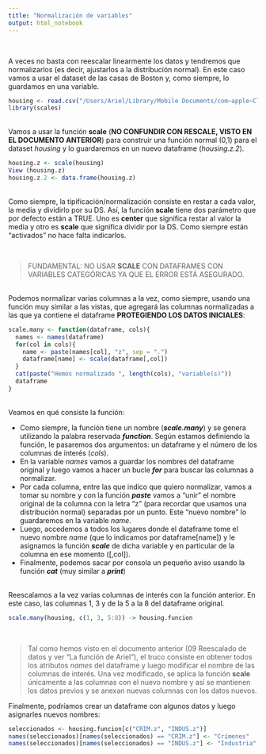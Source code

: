 ```yaml
---
title: "Normalización de variables"
output: html_notebook
---
```

\

A veces no basta con reescalar linearmente los datos y tendremos que normalizarlos (es decir, ajustarlos a la distribución normal). En este caso vamos a usar el dataset de las casas de Boston y, como siempre, lo guardamos en una variable.


```r
housing <- read.csv("/Users/Ariel/Library/Mobile Documents/com~apple~CloudDocs/AADD/DataScience-con-RStudio/Datos/tema1/BostonHousing.csv")
library(scales)
```
\
Vamos a usar la función **scale** (**NO CONFUNDIR CON RESCALE, VISTO EN EL DOCUMENTO ANTERIOR**) para construir una función normal (0,1) para el dataset _housing_ y lo guardaremos en un nuevo dataframe (_housing.z.2_).

```r
housing.z <- scale(housing)
View (housing.z)
housing.z.2 <- data.frame(housing.z)
```
\
Como siempre, la tipificación/normalización consiste en restar a cada valor, la media y dividirlo por su DS. Así, la función **scale** tiene dos parámetro que por defecto están a TRUE. Uno es **center** que significa restar al valor la media y otro es **scale** que significa dividir por la DS. Como siempre están "activados" no hace falta indicarlos.

\

> FUNDAMENTAL: NO USAR **SCALE** CON DATAFRAMES CON VARIABLES CATEGÓRICAS YA QUE EL ERROR ESTÁ ASEGURADO.

\
Podemos normalizar varias columnas a la vez, como siempre, usando una función muy similar a las vistas, que agregará las columnas normalizadas a las que ya contiene el dataframe **PROTEGIENDO LOS DATOS INICIALES**:

```r
scale.many <- function(dataframe, cols){
  names <- names(dataframe)
  for(col in cols){
    name <- paste(names[col], "z", sep = ".")
    dataframe[name] <- scale(dataframe[,col])
  }
  cat(paste("Hemos normalizado ", length(cols), "variable(s)"))
  dataframe
}
```
\
Veamos en qué consiste la función:

* Como siempre, la función tiene un nombre (_**scale.many**_) y se genera utilizando la palabra reservada _**function**_. Según estamos definiendo la función, le pasaremos dos argumentos: un dataframe y el número de los columnas de interés (_cols_).
* En la variable _names_ vamos a guardar los nombres del dataframe original y luego vamos a hacer un bucle _**for**_ para buscar las columnas a normalizar.
* Por cada columna, entre las que indico que quiero normalizar, vamos a tomar su nombre y con la función _**paste**_ vamos a "unir" el nombre original de la columna con la letra "z" (para recordar que usamos una distribución normal) separadas por un punto. Este "nuevo nombre" lo guardaremos en la variable _name_.
* Luego, accedemos a todos los lugares donde el dataframe tome el nuevo nombre _name_ (que lo indicamos por dataframe[name]) y le asignamos la función _**scale**_ de dicha variable y en particular de la columna en ese momento ([,col]).
* Finalmente, podemos sacar por consola un pequeño aviso usando la función _**cat**_ (muy similar a _**print**_)

\
Reescalamos a la vez varias columnas de interés con la función anterior. En este caso, las columnas 1, 3 y de la 5 a la 8 del dataframe original.

```r
scale.many(housing, c(1, 3, 5:8)) -> housing.funcion
```
\

> Tal como hemos visto en el documento anterior (09 Reescalado de datos y ver "La función de Ariel"), el truco consiste en obtener todos los atributos _names_ del dataframe y luego modificar el nombre de las columnas de interés. Una vez modificado, se aplica la función **scale** únicamente a las columnas con el nuevo nombre y así se mantienen los datos previos y se anexan nuevas columnas con los datos nuevos.


Finalmente, podríamos crear un dataframe con algunos datos y luego asignarles nuevos nombres:

```r
seleccionados <- housing.funcion[c("CRIM.z", "INDUS.z")]
names(seleccionados)[names(seleccionados) == "CRIM.z"] <- "Crímenes"
names(seleccionados)[names(seleccionados) == "INDUS.z"] <- "Industria"

```











